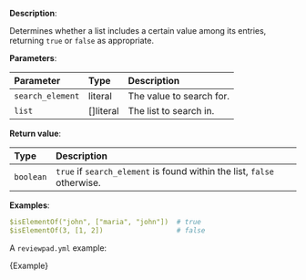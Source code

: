 
**Description**:

Determines whether a list includes a certain value among its entries, returning `true` or `false` as appropriate.

**Parameters**:

| Parameter        | Type       | Description              |
| :--------------- | :--------- | :----------------------- |
| `search_element` | literal    | The value to search for. |
| `list`           | \[]literal | The list to search in.   |

**Return value**:

| Type      | Description                                                             |
| :-------- | :---------------------------------------------------------------------- |
| `boolean` | `true` if `search_element` is found within the list, `false` otherwise. |

**Examples**:

```yml
$isElementOf("john", ["maria", "john"])  # true
$isElementOf(3, [1, 2])                  # false
```

A `reviewpad.yml` example:

<CodeBlock language="yml" title="reviewpad.yml">{Example}</CodeBlock>
